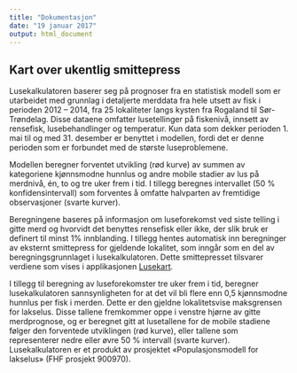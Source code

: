 ```yaml
---
title: "Dokumentasjon"
date: "19 januar 2017"
output: html_document
---
```



## Kart over ukentlig smittepress 

Lusekalkulatoren baserer seg på prognoser fra en statistisk modell som er utarbeidet med grunnlag i detaljerte merddata fra hele utsett av fisk i perioden 2012 – 2014, fra 25 lokaliteter langs kysten fra Rogaland til Sør-Trøndelag. Disse dataene omfatter lusetellinger på fiskenivå, innsett av rensefisk, lusebehandlinger og temperatur. Kun data som dekker perioden 1. mai til og med 31. desember er benyttet i modellen, fordi det er denne perioden som er forbundet med de største luseproblemene.

Modellen beregner forventet utvikling (rød kurve) av summen av kategoriene kjønnsmodne hunnlus og andre mobile stadier av lus på merdnivå, én, to og tre uker frem i tid. I tillegg beregnes intervallet (50 % konfidensintervall) som forventes å omfatte halvparten av fremtidige observasjoner (svarte kurver).

Beregningene baseres på informasjon om luseforekomst ved siste telling i gitte merd og hvorvidt det benyttes rensefisk eller ikke, der slik bruk er definert til minst 1% innblanding. I tillegg hentes automatisk inn beregninger av eksternt smittepress for gjeldende lokalitet, som inngår som en del av beregningsgrunnlaget i lusekalkulatoren. Dette smittepresset tilsvarer verdiene som vises i applikasjonen [Lusekart](/lusekart).

I tillegg til beregning av luseforekomster tre uker frem i tid, beregner lusekalkulatoren sannsynligheten for at det vil bli flere enn 0,5 kjønnsmodne hunnlus per fisk i merden. Dette er den gjeldne lokalitetsvise maksgrensen for lakselus. Disse tallene fremkommer oppe i venstre hjørne av gitte merdprognose, og er beregnet gitt at lusetallene for de mobile stadiene følger den forventede utviklingen (rød kurve), eller tallene som representerer nedre eller øvre 50 % intervall (svarte kurver).
Lusekalkulatoren er et produkt av prosjektet «Populasjonsmodell for lakselus» (FHF prosjekt 900970).
